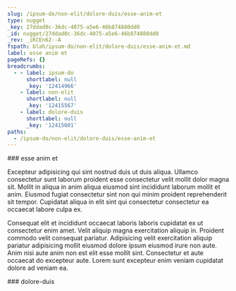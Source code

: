 ```yaml
---
slug: /ipsum-do/non-elit/dolore-duis/esse-anim-et
type: nugget
_key: 27ddad0c-36dc-4075-a5e6-46b874880dd0
_id: nugget/27ddad0c-36dc-4075-a5e6-46b874880dd0
_rev: _iKCEn62--A
fspath: blah/ipsum-do/non-elit/dolore-duis/esse-anim-et.md
label: esse anim et
pageRefs: {}
breadcrumbs:
  - - label: ipsum-do
      shortlabel: null
      _key: '12414966'
    - label: non-elit
      shortlabel: null
      _key: '12415567'
    - label: dolore-duis
      shortlabel: null
      _key: '12415601'
paths:
  - /ipsum-do/non-elit/dolore-duis/esse-anim-et
---
```


<NuggetArea>
<Nugget slug="/ipsum-do/non-elit/dolore-duis/esse-anim-et" type="nugget" _key="27ddad0c-36dc-4075-a5e6-46b874880dd0" _id="nugget/27ddad0c-36dc-4075-a5e6-46b874880dd0" _rev="_iKCEn62--A" fspath="blah/ipsum-do/non-elit/dolore-duis/esse-anim-et.md" label="esse anim et" paths="/ipsum-do/non-elit/dolore-duis/esse-anim-et">
<NuggetBody>
### esse anim et

Excepteur adipisicing qui sint nostrud duis ut duis aliqua. Ullamco consectetur sunt laborum proident esse consectetur velit mollit dolor magna sit. Mollit in aliqua in anim aliqua eiusmod sint incididunt laborum mollit et anim. Eiusmod fugiat consectetur sint non qui minim proident reprehenderit sit tempor. Cupidatat aliqua in elit sint qui consectetur consectetur ea occaecat labore culpa ex.

Consequat elit et incididunt occaecat laboris laboris cupidatat ex ut consectetur enim amet. Velit aliquip magna exercitation aliquip in. Proident commodo velit consequat pariatur. Adipisicing velit exercitation aliquip pariatur adipisicing mollit eiusmod dolore ipsum eiusmod irure non aute. Anim nisi aute anim non est elit esse mollit sint. Consectetur et aute occaecat do excepteur aute. Lorem sunt excepteur enim veniam cupidatat dolore ad veniam ea.

</NuggetBody>
<Breadcrumbs>
<Crumbs>
<Crumb _key="12414966" label="ipsum-do" /><Crumb _key="12415567" label="non-elit" /><Crumb _key="12415601" label="dolore-duis" />
</Crumbs>
</Breadcrumbs>
</Nugget>

<NuggetsInbound>
</NuggetsInbound>
<NuggetsOutbound>
</NuggetsOutbound>
</NuggetArea>
<PassagesInbound>
<Passage direction="inbound" type="passage" _key="12415601" _id="passage/12415601" _rev="_iKCEn62--_" label="dolore-duis" passage="dolore-duis" fspath="blah/ipsum-do/non-elit/dolore-duis" paths="/ipsum-do/non-elit/dolore-duis" slug="/ipsum-do/non-elit/dolore-duis">
<NuggetBody>
### dolore-duis

</NuggetBody>
<Breadcrumbs>
<Crumbs>
<Crumb _key="12414966" label="ipsum-do" /><Crumb _key="12415567" label="non-elit" />
</Crumbs>
</Breadcrumbs>
</Passage>

</PassagesInbound>
<PassagesOutbound>
</PassagesOutbound>